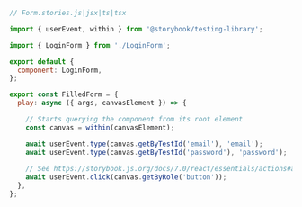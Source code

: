 ```js
// Form.stories.js|jsx|ts|tsx

import { userEvent, within } from '@storybook/testing-library';

import { LoginForm } from './LoginForm';

export default {
  component: LoginForm,
};

export const FilledForm = {
  play: async ({ args, canvasElement }) => {

    // Starts querying the component from its root element
    const canvas = within(canvasElement);

    await userEvent.type(canvas.getByTestId('email'), 'email');
    await userEvent.type(canvas.getByTestId('password'), 'password');
    
    // See https://storybook.js.org/docs/7.0/react/essentials/actions#automatically-matching-args to learn how to setup logging in the Actions panel
    await userEvent.click(canvas.getByRole('button'));
  },
};
```